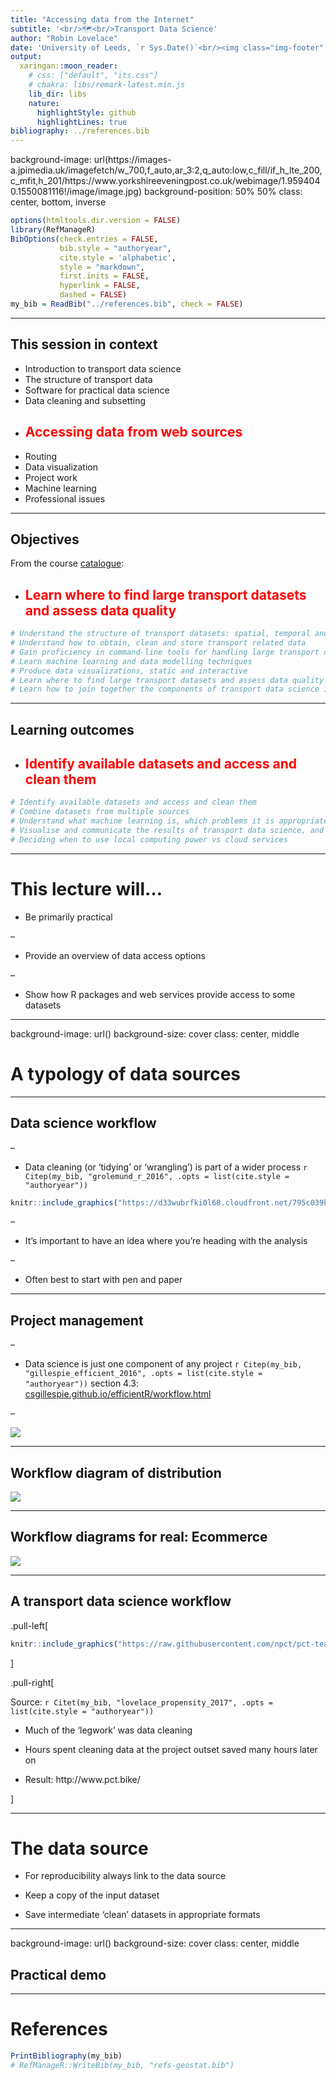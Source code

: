 ```yaml
---
title: "Accessing data from the Internet"
subtitle: '<br/>🗺<br/>Transport Data Science'
author: "Robin Lovelace"
date: 'University of Leeds, `r Sys.Date()`<br/><img class="img-footer" alt="" src="http://www.stephanehess.me.uk/images/picture3.png">'
output:
  xaringan::moon_reader:
    # css: ["default", "its.css"]
    # chakra: libs/remark-latest.min.js
    lib_dir: libs
    nature:
      highlightStyle: github
      highlightLines: true
bibliography: ../references.bib
---
```


background-image: url(https://images-a.jpimedia.uk/imagefetch/w_700,f_auto,ar_3:2,q_auto:low,c_fill/if_h_lte_200,c_mfit,h_201/https://www.yorkshireeveningpost.co.uk/webimage/1.9594040.1550081116!/image/image.jpg)
background-position: 50% 50%
class: center, bottom, inverse

```r
options(htmltools.dir.version = FALSE)
library(RefManageR)
BibOptions(check.entries = FALSE, 
           bib.style = "authoryear", 
           cite.style = 'alphabetic', 
           style = "markdown",
           first.inits = FALSE,
           hyperlink = FALSE, 
           dashed = FALSE)
my_bib = ReadBib("../references.bib", check = FALSE)
```

---

## This session in context

 - Introduction to transport data science
 - The structure of transport data
 - Software for practical data science
 - Data cleaning and subsetting
 - ## <font color="red">Accessing data from web sources</font> 
 - Routing
 - Data visualization
 - Project work
 - Machine learning
 - Professional issues
 
---

## Objectives

From the course [catalogue](https://github.com/ITSLeeds/TDS/blob/master/catalogue.md):

-  ## <font color="red">Learn where to find large transport datasets and assess data quality</font> 


```r
# Understand the structure of transport datasets: spatial, temporal and demographic
# Understand how to obtain, clean and store transport related data
# Gain proficiency in command-line tools for handling large transport datasets
# Learn machine learning and data modelling techniques
# Produce data visualizations, static and interactive
# Learn where to find large transport datasets and assess data quality
# Learn how to join together the components of transport data science into a cohesive project portfolio 
```

---

## Learning outcomes

-  ## <font color="red">Identify available datasets and access and clean them</font> 


```r
# Identify available datasets and access and clean them
# Combine datasets from multiple sources
# Understand what machine learning is, which problems it is appropriate for compared with traditional statistical approaches, and how to implement machine learning techniques
# Visualise and communicate the results of transport data science, and know about setting-up interactive web applications
# Deciding when to use local computing power vs cloud services
```

---

# This lecture will...

- Be primarily practical

--

- Provide an overview of data access options

--

- Show how R packages and web services provide access to some datasets

---

background-image: url()
background-size: cover
class: center, middle

# A typology of data sources

---

## Data science workflow

--

- Data cleaning (or 'tidying' or 'wrangling') is part of a wider process 
`r Citep(my_bib, "grolemund_r_2016", .opts = list(cite.style = "authoryear"))`

```r
knitr::include_graphics("https://d33wubrfki0l68.cloudfront.net/795c039ba2520455d833b4034befc8cf360a70ba/558a5/diagrams/data-science-explore.png")
```

--

- It's important to have an idea where you're heading with the analysis

--

- Often best to start with pen and paper

---

## Project management

--

- Data science is just one component of any project 
`r Citep(my_bib, "gillespie_efficient_2016", .opts = list(cite.style = "authoryear"))`
section 4.3: [csgillespie.github.io/efficientR/workflow.html](https://csgillespie.github.io/efficientR/workflow.html#project-planning-and-management)

--

![](https://csgillespie.github.io/efficientR/_main_files/figure-html/4-1-1.png)

---

## Workflow diagram of distribution

![](https://www.researchgate.net/profile/Paulina_Jaramillo/publication/224559288/figure/fig1/AS:302736190001152@1449189340459/Traditional-Retail-Product-Flow-Diagram.png)

---

## Workflow diagrams for real: Ecommerce 

![](https://www.researchgate.net/profile/Paulina_Jaramillo/publication/224559288/figure/fig2/AS:302736190001153@1449189340579/E-commerce-Product-Flow-Diagram.png)

---

## A transport data science workflow

.pull-left[


```r
knitr::include_graphics("https://raw.githubusercontent.com/npct/pct-team/master/flow-model/flow-diag2.png")
```

]


.pull-right[

Source: `r Citet(my_bib, "lovelace_propensity_2017", .opts = list(cite.style = "authoryear"))`

- Much of the 'legwork' was data cleaning

- Hours spent cleaning data at the project outset saved many hours later on

- Result: http://www.pct.bike/

]

---

# The data source 

- For reproducibility always link to the data source

- Keep a copy of the input dataset

- Save intermediate 'clean' datasets in appropriate formats

---

background-image: url()
background-size: cover
class: center, middle

## Practical demo


---

# References

```r
PrintBibliography(my_bib)
# RefManageR::WriteBib(my_bib, "refs-geostat.bib")
```
